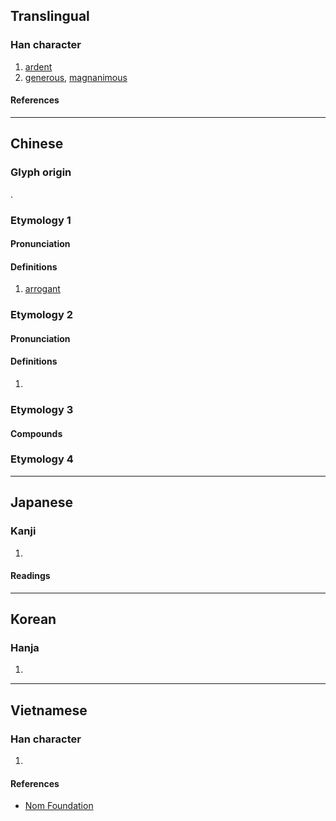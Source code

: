 {{character info}}
==Translingual==

===Han character===
{{Han char|rn=61|rad=心|as=04|sn=7|four=|canj=PYHN|ids=⿰忄亢}}

# [[ardent]]
# [[generous]], [[magnanimous]]

====References====
{{Han ref|kx=0378.320|dkj=10403|dj=0707.030|hdz=42278.060|uh=5FFC}}

----

==Chinese==
{{zh-forms}}

===Glyph origin===
{{Han etym}}
{{Han compound|心|alt1=忄|亢|ls=psc|c1=s|t1=heart|c2=p}}.

===Etymology 1===

====Pronunciation====
{{zh-pron
|m=hàng
|cat=a
}}

====Definitions====
{{zh-hanzi}}

# {{zh-obsolete}} [[arrogant]]

===Etymology 2===

====Pronunciation====
{{zh-pron
|m=hāng
|mc=1
|cat=a
}}

====Definitions====
{{zh-hanzi}}

# {{zh-only|咉忼}}

===Etymology 3===
{{zh-see|慷|ssv}}

====Compounds====
{{zh-der|忼慨}}

===Etymology 4===
{{zh-see|亢|v}}

----

==Japanese==

===Kanji===
{{ja-kanji|grade=|rs=心04}}

# {{rfdef|ja|sort=心04}}

====Readings====
{{ja-readings
|on=こう, ほう, ひょう
|kun=なげく, あなどる
}}

----

==Korean==

===Hanja===
{{ko-hanja|강}}

# {{rfdef|ko|sort=心04}}

----

==Vietnamese==

===Han character===
{{vi-readings|rs=心04|reading=[[khảng]]}}

# {{rfdef|vi|sort=心04}}

====References====
* [http://nomfoundation.org/common/nom_details.php?codepoint=5ffc Nom Foundation]